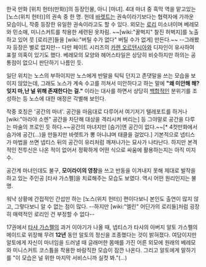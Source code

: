한국 만화 [위치 헌터(만화)]의 등장인물, 아니 [마녀].
4대 마녀 중 흑막 역을 맡고있는 [노스(위치 헌터)]의 권속 중 한 명. 헌데 [[바렛트]]는 권속이라기보다는 협력자에 가까운 모습이니, 작중 등장한 유일한 권속이라고도 할 수 있다. 외모는 [[로리]] 미소녀이며 베레모와 민소매, 미니스커트를 착용한 세련된 옷차림. ~~[wiki:"꿀벅지" 찰진 허벅지]를 노출하고 있어 뭇 [로리콘]들을 [wiki:"버틸 수가 없다" 버틸 수가 없게] 만든다.~~ --그래봤자 등장은 별로 없지만-- 다만 페이트 시리즈의 [[카렌 오르텐시아]]와 디자인이 유사하여 표절 의혹이 있기도 했다. 베레모의 모양와 헤어스타일은 상당히 비슷하지만 하의는 공통점이 없으니 판단하기 나름인 듯.

일단 위치는 노스의 부하이지만 노스에게 반말을 틱틱 던지고 존댓말을 쓰는 모습을 보이지 않았는데, 그래도 노스가 계속 수고를 끼쳐서 미안하다고 하는 말에 '''"왜 미안해 해? 잊지 마,난 널 위해 존재한다는 걸."''' 이라는 대사를 하면서 상당히 [[백합]]적인 분위기를 조성하는 등 노스에 대한 애정은 각별해 보인다. 

작중 호칭은 '공간의 마녀'. 공간을 마음대로 다루어서 여기저기 텔레포트를 하거나 [wiki:"아라야 소렌" 공간을 차단해 대상을 격리시켜 버리는] 등 그야말로 공간을 다루는 마술의 프로인 듯 하다.~~공간의 마녀지만 [슴가]엔 공간이 없다.~~[* 4컷만화에서 슴가에 공간(...)을 만들지만 바렛트가 뽕 아니냐며 태클을 걸었다.] 기본적으로 넵티스가 마법을 쓰면 넵티스 뒤의 공간이 유리처럼 깨져나가는 묘사가 나타난다. 하지만 본격적인 전투신은 나온 적이 없어서 정확하게 어떤 식으로 싸움에 활용하는지는 아직 미지수.

공간계 마녀인데도 불구, '''모이라이의 영창'''을 쓰고 반동을 이겨내지 못해 제대로 발작을 하고 있는 주인공 [타샤 가스펠]을 치료해주는 모습도 보였다. 역시 어떤 원리인지는 불명. 

워냑 상황에 간접적인 간섭만 하는 [노스(위치 헌터)] 편이다보니 본인도 출연이 많지 않고, 그렇다보니 알 수 없는 점이 많다. --하지만 [wiki:"엘린" 어딘가의 로리들]처럼 굉장히 매력적인 로리인 건 부정할 수 없다--

17권에서 [[타샤 가스펠]]의 과거 이야기가 나올 때, 넵티스가 타샤의 아버지 알토 가스펠의 메이드로 위장해 무려 '''12년''' 동안 알토의 정신을 조종했다는 것이 밝혀졌다. 여담이지만 알토에게 자신이 마녀임을 드러낼 때 글래머한 몸매를 가진 어른 외모에 원래의 베레모와 미니스커트 코스튬을 착용한 바람직한 모습이 잠깐 나온다. 그리고 알토에게 말하기를 "이 모습은 널 위한 마지막 서비스니까 실컷 봐."(...)
